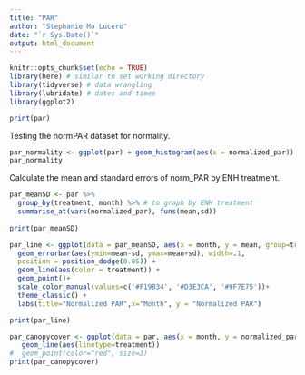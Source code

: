 ```yaml
---
title: "PAR"
author: "Stephanie Ma Lucero"
date: "`r Sys.Date()`"
output: html_document
---
```


```r
knitr::opts_chunk$set(echo = TRUE)
library(here) # similar to set working directory
library(tidyverse) # data wrangling
library(lubridate) # dates and times
library(ggplot2)
```

```r
print(par)
```
Testing the normPAR dataset for normality.
```r
par_normality <- ggplot(par) + geom_histogram(aes(x = normalized_par))
par_normality
```
Calculate the mean and standard errors of norm_PAR by ENH treatment.
```r

par_meanSD <- par %>%
  group_by(treatment, month) %>% # to graph by ENH treatment
  summarise_at(vars(normalized_par), funs(mean,sd)) 
 
print(par_meanSD)
```
```r
par_line <- ggplot(data = par_meanSD, aes(x = month, y = mean, group=treatment)) +
  geom_errorbar(aes(ymin=mean-sd, ymax=mean+sd), width=.1, 
  position = position_dodge(0.05)) +
  geom_line(aes(color = treatment)) +
  geom_point()+
  scale_color_manual(values=c('#F19B34', '#D3E3CA', '#9F7E75'))+
  theme_classic() +
  labs(title="Normalized PAR",x="Month", y = "Normalized PAR")

print(par_line)
```


```r
par_canopycover <- ggplot(data = par, aes(x = month, y = normalized_par, group=treatment)) +
   geom_line(aes(linetype=treatment)) 
#  geom_point(color="red", size=3)
print(par_canopycover)

```


